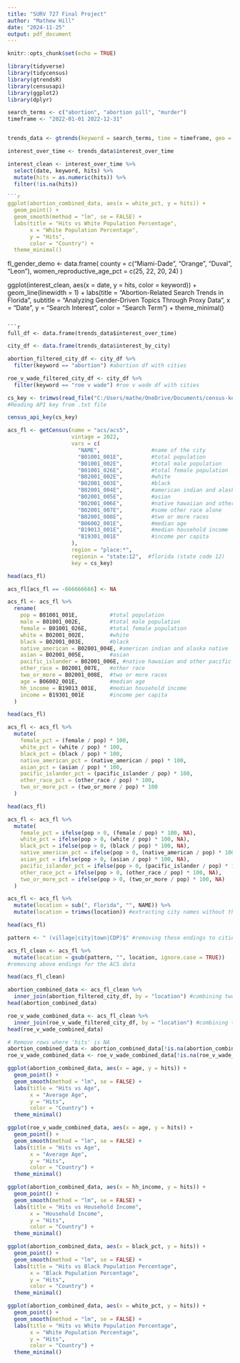 ---
title: "SURV 727 Final Project"
author: "Mathew Hill"
date: "2024-11-25"
output: pdf_document
---

```{r setup, include=FALSE}
knitr::opts_chunk$set(echo = TRUE)
```

```{r}
library(tidyverse)
library(tidycensus)
library(gtrendsR)
library(censusapi)
library(ggplot2)
library(dplyr)
```

```{r}
search_terms <- c("abortion", "abortion pill", "murder")
timeframe <- "2022-01-01 2022-12-31"


trends_data <- gtrends(keyword = search_terms, time = timeframe, geo = "US-FL")
```

```{r}
interest_over_time <- trends_data$interest_over_time

interest_clean <- interest_over_time %>%
  select(date, keyword, hits) %>%
  mutate(hits = as.numeric(hits)) %>%
  filter(!is.na(hits))

```{r}
ggplot(abortion_combined_data, aes(x = white_pct, y = hits)) +
  geom_point() +
  geom_smooth(method = "lm", se = FALSE) +
  labs(title = "Hits vs White Population Percentage",
       x = "White Population Percentage",
       y = "Hits",
       color = "Country") +
  theme_minimal()
```
fl_gender_demo <- data.frame(
  county = c("Miami-Dade", "Orange", "Duval", "Leon"),
  women_reproductive_age_pct = c(25, 22, 20, 24)
)

ggplot(interest_clean, aes(x = date, y = hits, color = keyword)) +
  geom_line(linewidth = 1) +
  labs(title = "Abortion-Related Search Trends in Florida",
       subtitle = "Analyzing Gender-Driven Topics Through Proxy Data",
       x = "Date", y = "Search Interest",
       color = "Search Term") +
  theme_minimal()
```

```{r}
full_df <- data.frame(trends_data$interest_over_time) 
```

```{r}
city_df <- data.frame(trends_data$interest_by_city)

abortion_filtered_city_df <- city_df %>%
  filter(keyword == "abortion") #abortion df with cities

roe_v_wade_filtered_city_df <- city_df %>%
  filter(keyword == "roe v wade") #roe v wade df with cities
```

```{r}
cs_key <- trimws(read_file("C:/Users/mathe/OneDrive/Documents/census-key.txt"))
#Reading API key from .txt file

census_api_key(cs_key)
```

```{r}
acs_fl <- getCensus(name = "acs/acs5",
                    vintage = 2022,
                    vars = c(
                      "NAME",                #name of the city
                      "B01001_001E",         #total population
                      "B01001_002E",         #total male population
                      "B01001_026E",         #total female population
                      "B02001_002E",         #white 
                      "B02001_003E",         #black
                      "B02001_004E",         #american indian and alaska native
                      "B02001_005E",         #asian
                      "B02001_006E",         #native hawaiian and other pacific islander
                      "B02001_007E",         #some other race alone
                      "B02001_008E",         #two or more races
                      "B06002_001E",         #median age
                      "B19013_001E",         #median household income
                      "B19301_001E"          #income per capita
                    ),
                    region = "place:*",
                    regionin = "state:12",  #florida (state code 12)
                    key = cs_key)         

head(acs_fl)
```

```{r}
acs_fl[acs_fl == -666666666] <- NA 
```

```{r}
acs_fl <- acs_fl %>%
  rename(
    pop = B01001_001E,          #total population
    male = B01001_002E,         #total male population
    female = B01001_026E,       #total female population
    white = B02001_002E,        #white
    black = B02001_003E,        #black 
    native_american = B02001_004E, #american indian and alaska native
    asian = B02001_005E,        #asian
    pacific_islander = B02001_006E, #native hawaiian and other pacific islander
    other_race = B02001_007E,   #other race
    two_or_more = B02001_008E,  #two or more races
    age = B06002_001E,          #median age
    hh_income = B19013_001E,    #median household income
    income = B19301_001E        #income per capita
  )

head(acs_fl)
```

```{r}
acs_fl <- acs_fl %>%
  mutate(
    female_pct = (female / pop) * 100,
    white_pct = (white / pop) * 100,
    black_pct = (black / pop) * 100,
    native_american_pct = (native_american / pop) * 100,
    asian_pct = (asian / pop) * 100,
    pacific_islander_pct = (pacific_islander / pop) * 100,
    other_race_pct = (other_race / pop) * 100,
    two_or_more_pct = (two_or_more / pop) * 100
  )

head(acs_fl)
```

```{r}
acs_fl <- acs_fl %>%
  mutate(
    female_pct = ifelse(pop > 0, (female / pop) * 100, NA),
    white_pct = ifelse(pop > 0, (white / pop) * 100, NA),
    black_pct = ifelse(pop > 0, (black / pop) * 100, NA),
    native_american_pct = ifelse(pop > 0, (native_american / pop) * 100, NA),
    asian_pct = ifelse(pop > 0, (asian / pop) * 100, NA),
    pacific_islander_pct = ifelse(pop > 0, (pacific_islander / pop) * 100, NA),
    other_race_pct = ifelse(pop > 0, (other_race / pop) * 100, NA),
    two_or_more_pct = ifelse(pop > 0, (two_or_more / pop) * 100, NA)
  )
```

```{r}
acs_fl <- acs_fl %>%
  mutate(location = sub(", Florida", "", NAME)) %>%
  mutate(location = trimws(location)) #extracting city names without the state into its own column

head(acs_fl)
```

```{r}
pattern <- " (village|city|town|CDP)$" #removing these endings to cities 

acs_fl_clean <- acs_fl %>%
  mutate(location = gsub(pattern, "", location, ignore.case = TRUE))
#removing above endings for the ACS data

head(acs_fl_clean)
```

```{r}
abortion_combined_data <- acs_fl_clean %>%
  inner_join(abortion_filtered_city_df, by = "location") #combining two data frames
head(abortion_combined_data)
```

```{r}
roe_v_wade_combined_data <- acs_fl_clean %>%
  inner_join(roe_v_wade_filtered_city_df, by = "location") #combining two data frames
head(roe_v_wade_combined_data)
```

```{r}
# Remove rows where 'hits' is NA
abortion_combined_data <- abortion_combined_data[!is.na(abortion_combined_data$hits), ]
roe_v_wade_combined_data <- roe_v_wade_combined_data[!is.na(roe_v_wade_combined_data$hits), ]
```

```{r}
ggplot(abortion_combined_data, aes(x = age, y = hits)) +
  geom_point() +
  geom_smooth(method = "lm", se = FALSE) +
  labs(title = "Hits vs Age",
       x = "Average Age",
       y = "Hits",
       color = "Country") +
  theme_minimal()
```

```{r}
ggplot(roe_v_wade_combined_data, aes(x = age, y = hits)) +
  geom_point() +
  geom_smooth(method = "lm", se = FALSE) +
  labs(title = "Hits vs Age",
       x = "Average Age",
       y = "Hits",
       color = "Country") +
  theme_minimal()
```

```{r}
ggplot(abortion_combined_data, aes(x = hh_income, y = hits)) +
  geom_point() +
  geom_smooth(method = "lm", se = FALSE) +
  labs(title = "Hits vs Household Income",
       x = "Household Income",
       y = "Hits",
       color = "Country") +
  theme_minimal()
```

```{r}
ggplot(abortion_combined_data, aes(x = black_pct, y = hits)) +
  geom_point() +
  geom_smooth(method = "lm", se = FALSE) +
  labs(title = "Hits vs Black Population Percentage",
       x = "Black Population Percentage",
       y = "Hits",
       color = "Country") +
  theme_minimal()
```

```{r}
ggplot(abortion_combined_data, aes(x = white_pct, y = hits)) +
  geom_point() +
  geom_smooth(method = "lm", se = FALSE) +
  labs(title = "Hits vs White Population Percentage",
       x = "White Population Percentage",
       y = "Hits",
       color = "Country") +
  theme_minimal()
```



